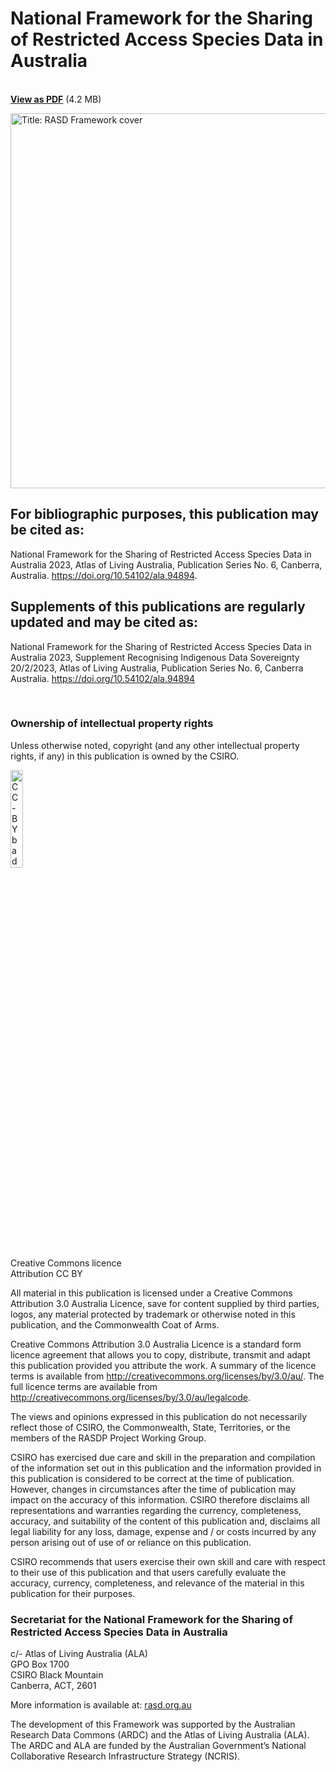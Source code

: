 # National Framework for the Sharing of Restricted Access Species Data in Australia {.unnumbered}

<br/>
 [**View as PDF**](../pdf/RASD-Framework.pdf) (4.2 MB)
<br/>

![](images/RASD-cover.png "Title: RASD Framework cover"){fig-alt="Cover of the RASD Framework document" fig-align="left" height="600px"}



## For bibliographic purposes, this publication may be cited as:

National Framework for the Sharing of Restricted Access Species Data in Australia 2023, Atlas of Living Australia, Publication Series No. 6, Canberra, Australia. <https://doi.org/10.54102/ala.94894>.

## Supplements of this publications are regularly updated and may be cited as:

National Framework for the Sharing of Restricted Access Species Data in Australia 2023, Supplement Recognising Indigenous Data Sovereignty 20/2/2023, Atlas of Living Australia, Publication Series No. 6, Canberra Australia. <https://doi.org/10.54102/ala.94894>

<br/>

### Ownership of intellectual property rights

Unless otherwise noted, copyright (and any other intellectual property rights, if any) in this publication is owned by the CSIRO.

![](images/cc-by.png "CC-BY badge"){fig-alt="Creative Commons badge for CC-BY attribution" fig-align="left" width="20%"}\
Creative Commons licence\
Attribution CC BY

All material in this publication is licensed under a Creative Commons Attribution 3.0 Australia Licence, save for content supplied by third parties, logos, any material protected by trademark or otherwise noted in this publication, and the Commonwealth Coat of Arms.

Creative Commons Attribution 3.0 Australia Licence is a standard form licence agreement that allows you to copy, distribute, transmit and adapt this publication provided you attribute the work. A summary of the licence terms is available from <http://creativecommons.org/licenses/by/3.0/au/>. The full licence terms are available from <http://creativecommons.org/licenses/by/3.0/au/legalcode>.

The views and opinions expressed in this publication do not necessarily reflect those of CSIRO, the Commonwealth, State, Territories, or the members of the RASDP Project Working Group.

CSIRO has exercised due care and skill in the preparation and compilation of the information set out in this publication and the information provided in this publication is considered to be correct at the time of publication. However, changes in circumstances after the time of publication may impact on the accuracy of this information. CSIRO therefore disclaims all representations and warranties regarding the currency, completeness, accuracy, and suitability of the content of this publication and, disclaims all legal liability for any loss, damage, expense and / or costs incurred by any person arising out of use of or reliance on this publication.

CSIRO recommends that users exercise their own skill and care with respect to their use of this publication and that users carefully evaluate the accuracy, currency, completeness, and relevance of the material in this publication for their purposes.

### Secretariat for the National Framework for the Sharing of Restricted Access Species Data in Australia

c/- Atlas of Living Australia (ALA)\
GPO Box 1700\
CSIRO Black Mountain\
Canberra, ACT, 2601

More information is available at: [rasd.org.au](https://rasd.org.au)

The development of this Framework was supported by the Australian Research Data Commons (ARDC) and the Atlas of Living Australia (ALA). The ARDC and ALA are funded by the Australian Government's National Collaborative Research Infrastructure Strategy (NCRIS).

